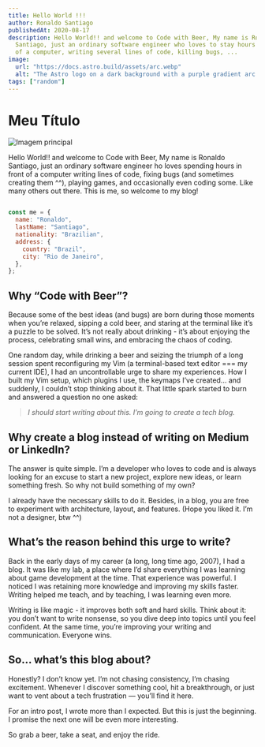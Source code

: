 ```yaml
---
title: Hello World !!!
author: Ronaldo Santiago
publishedAt: 2020-08-17
description: Hello World!! and welcome to Code with Beer, My name is Ronaldo
  Santiago, just an ordinary software engineer who loves to stay hours in front
  of a computer, writing several lines of code, killing bugs, ...
image:
  url: "https://docs.astro.build/assets/arc.webp"
  alt: "The Astro logo on a dark background with a purple gradient arc."
tags: ["random"]
---
```



# Meu Título

<Image 
  src={thumb} 
  alt="Imagem principal" 
  width={600} 
  format="webp" 
/>

Hello World!! and welcome to Code with Beer, My name is Ronaldo Santiago, just an ordinary software engineer ho loves spending hours in front of a computer writing lines of code, fixing bugs (and sometimes creating them ^^), playing games, and occasionally even coding some. Like many others out there. This is me, so welcome to my blog!

```javascript

const me = {
  name: "Ronaldo",
  lastName: "Santiago",
  nationality: "Brazilian",
  address: {
    country: "Brazil",
    city: "Rio de Janeiro",
  },
};
```

## Why “Code with Beer”?

Because some of the best ideas (and bugs) are born during those moments when you’re relaxed, sipping a cold beer, and staring at the terminal like it’s a puzzle to be solved.
It’s not really about drinking - it’s about enjoying the process, celebrating small wins, and embracing the chaos of coding.

One random day, while drinking a beer and seizing the triumph of a long session spent reconfiguring my Vim (a terminal-based text editor === my current IDE), I had an uncontrollable urge to share my experiences. How I built my Vim setup, which plugins I use, the keymaps I’ve created... and suddenly, I couldn’t stop thinking about it. That little spark started to burn and answered a question no one asked:

> *I should start writing about this. I’m going to create a tech blog.*

## Why create a blog instead of writing on Medium or LinkedIn?

The answer is quite simple. I’m a developer who loves to code and is always looking for an excuse to start a new project, explore new ideas, or learn something fresh. So why not build something of my own?

I already have the necessary skills to do it. Besides, in a blog, you are free to experiment with architecture, layout, and features. (Hope you liked it. I’m not a designer, btw ^^)

## What’s the reason behind this urge to write?

Back in the early days of my career (a long, long time ago, 2007), I had a blog. It was like my lab, a place where I’d share everything I was learning about game development at the time. That experience was powerful. I noticed I was retaining more knowledge and improving my skills faster. Writing helped me teach, and by teaching, I was learning even more.

Writing is like magic - it improves both soft and hard skills. Think about it: you don’t want to write nonsense, so you dive deep into topics until you feel confident. At the same time, you’re improving your writing and communication. Everyone wins.

## So… what’s this blog about?

Honestly? I don’t know yet. I’m not chasing consistency, I’m chasing excitement. Whenever I discover something cool, hit a breakthrough, or just want to vent about a tech frustration — you’ll find it here.

For an intro post, I wrote more than I expected. But this is just the beginning. I promise the next one will be even more interesting.

So grab a beer, take a seat, and enjoy the ride.


